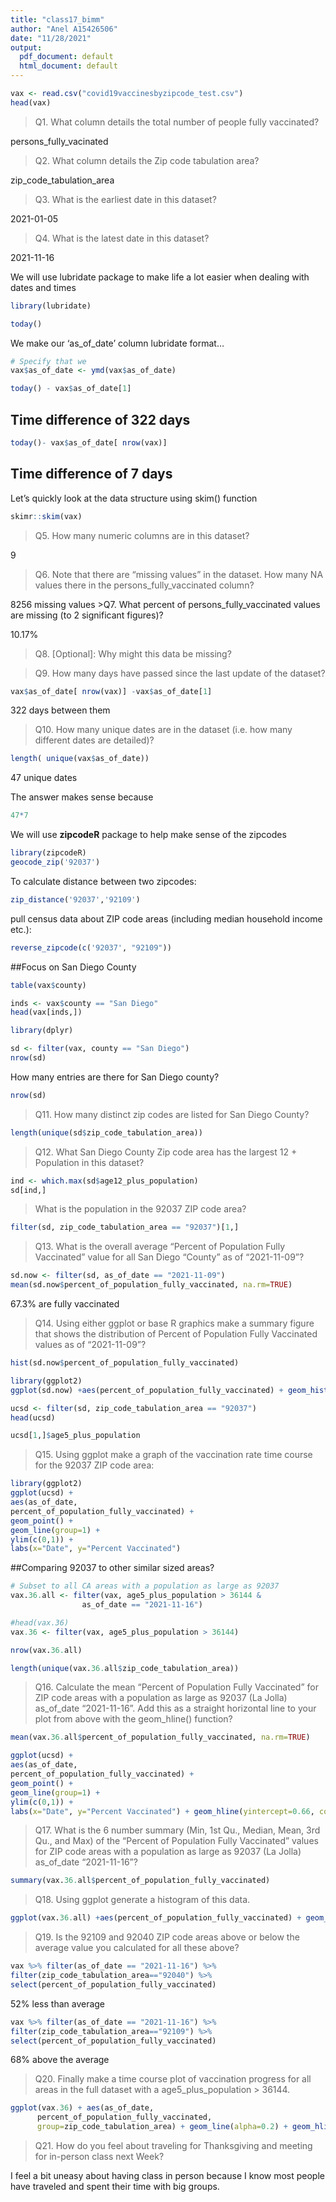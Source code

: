 ```yaml
---
title: "class17_bimm"
author: "Anel A15426506"
date: "11/28/2021"
output:
  pdf_document: default
  html_document: default
---
```


```r
vax <- read.csv("covid19vaccinesbyzipcode_test.csv")
head(vax)
```

>Q1. What column details the total number of people fully vaccinated? 

persons_fully_vacinated

>Q2. What column details the Zip code tabulation area? 

zip_code_tabulation_area

>Q3. What is the earliest date in this dataset? 

2021-01-05

>Q4. What is the latest date in this dataset? 

2021-11-16

We will use lubridate package to make life a lot easier when dealing with dates and times

```r
library(lubridate)
```

```r
today()
```

We make our ‘as_of_date’ column lubridate format…

```r
# Specify that we
vax$as_of_date <- ymd(vax$as_of_date)
```

```r
today() - vax$as_of_date[1]
```

## Time difference of 322 days

```r
today()- vax$as_of_date[ nrow(vax)]
```


## Time difference of 7 days

Let’s quickly look at the data structure using skim() function

```r
skimr::skim(vax)
```

>Q5. How many numeric columns are in this dataset? 

9

>Q6. Note that there are “missing values” in the dataset. How many NA values there in the persons_fully_vaccinated column? 

8256 missing values
>Q7. What percent of persons_fully_vaccinated values are missing (to 2 significant figures)? 

10.17%

>Q8. [Optional]: Why might this data be missing?

>Q9. How many days have passed since the last update of the dataset? 

```r
vax$as_of_date[ nrow(vax)] -vax$as_of_date[1]
```
322 days between them

>Q10. How many unique dates are in the dataset (i.e. how many different dates are detailed)?

```r
length( unique(vax$as_of_date))
```

47 unique dates

The answer makes sense because

```r
47*7
```

We will use **zipcodeR** package to help make sense of the zipcodes

```r
library(zipcodeR)
geocode_zip('92037')
```

To calculate distance between two zipcodes:

```r
zip_distance('92037','92109')
```

pull census data about ZIP code areas (including median household income etc.):

```r
reverse_zipcode(c('92037', "92109"))
```

##Focus on San Diego County

```r
table(vax$county)
```

```r
inds <- vax$county == "San Diego"
head(vax[inds,])
```

```r
library(dplyr)
```

```r
sd <- filter(vax, county == "San Diego")
nrow(sd)
```

How many entries are there for San Diego county?

```r
nrow(sd)
```

>Q11. How many distinct zip codes are listed for San Diego County? 

```r
length(unique(sd$zip_code_tabulation_area))
```


>Q12. What San Diego County Zip code area has the largest 12 + Population in this dataset?

```r
ind <- which.max(sd$age12_plus_population)
sd[ind,]
```

>What is the population in the 92037 ZIP code area?

```r
filter(sd, zip_code_tabulation_area == "92037")[1,]
```

>Q13. What is the overall average “Percent of Population Fully Vaccinated” value for all San Diego “County” as of “2021-11-09”? 

```r
sd.now <- filter(sd, as_of_date == "2021-11-09")
mean(sd.now$percent_of_population_fully_vaccinated, na.rm=TRUE)
```
67.3% are fully vaccinated

>Q14. Using either ggplot or base R graphics make a summary figure that shows the distribution of Percent of Population Fully Vaccinated values as of “2021-11-09”?

```r
hist(sd.now$percent_of_population_fully_vaccinated)
```

```r
library(ggplot2)
ggplot(sd.now) +aes(percent_of_population_fully_vaccinated) + geom_histogram(bins=15)
```

```r
ucsd <- filter(sd, zip_code_tabulation_area == "92037")
head(ucsd)
```

```r
ucsd[1,]$age5_plus_population
```

>Q15. Using ggplot make a graph of the vaccination rate time course for the 92037 ZIP code area:

```r
library(ggplot2)
ggplot(ucsd) +
aes(as_of_date,
percent_of_population_fully_vaccinated) +
geom_point() +
geom_line(group=1) +
ylim(c(0,1)) +
labs(x="Date", y="Percent Vaccinated")
```

##Comparing 92037 to other similar sized areas?

```r
# Subset to all CA areas with a population as large as 92037
vax.36.all <- filter(vax, age5_plus_population > 36144 &
                as_of_date == "2021-11-16")

#head(vax.36)
vax.36 <- filter(vax, age5_plus_population > 36144)
```

```r
nrow(vax.36.all)
```

```r
length(unique(vax.36.all$zip_code_tabulation_area))
```


>Q16. Calculate the mean “Percent of Population Fully Vaccinated” for ZIP code areas with a population as large as 92037 (La Jolla) as_of_date “2021-11-16”. Add this as a straight horizontal line to your plot from above with the geom_hline() function?

```r
mean(vax.36.all$percent_of_population_fully_vaccinated, na.rm=TRUE)
```

```r
ggplot(ucsd) +
aes(as_of_date,
percent_of_population_fully_vaccinated) +
geom_point() +
geom_line(group=1) +
ylim(c(0,1)) +
labs(x="Date", y="Percent Vaccinated") + geom_hline(yintercept=0.66, col="red", linetype="dashed")
```

>Q17. What is the 6 number summary (Min, 1st Qu., Median, Mean, 3rd Qu., and Max) of the “Percent of Population Fully Vaccinated” values for ZIP code areas with a population as large as 92037 (La Jolla) as_of_date “2021-11-16”?

```r
summary(vax.36.all$percent_of_population_fully_vaccinated)
```


>Q18. Using ggplot generate a histogram of this data.

```r
ggplot(vax.36.all) +aes(percent_of_population_fully_vaccinated) + geom_histogram(bins=15)
```

>Q19. Is the 92109 and 92040 ZIP code areas above or below the average value you calculated for all these above?

```r
vax %>% filter(as_of_date == "2021-11-16") %>%
filter(zip_code_tabulation_area=="92040") %>%
select(percent_of_population_fully_vaccinated)
```

52% less than average
```r
vax %>% filter(as_of_date == "2021-11-16") %>%
filter(zip_code_tabulation_area=="92109") %>%
select(percent_of_population_fully_vaccinated)
```
68% above the average




>Q20. Finally make a time course plot of vaccination progress for all areas in the full dataset with a age5_plus_population > 36144.

```r
ggplot(vax.36) + aes(as_of_date,
      percent_of_population_fully_vaccinated,
      group=zip_code_tabulation_area) + geom_line(alpha=0.2) + geom_hline(yintercept = 0.66, col="red", linetype="dashed") + labs(x="Date", y="Percent Vaccinated" )
```
 

>Q21. How do you feel about traveling for Thanksgiving and meeting for in-person class next Week?

I feel a bit uneasy about having class in person because I know most people have traveled and spent their time with big groups.
